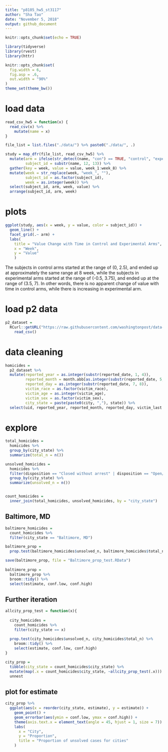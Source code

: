 ```yaml
---
title: "p8105_hw5_st3117"
author: "Sha Tao"
date: "November 5, 2018"
output: github_document
---
```


```r
knitr::opts_chunk$set(echo = TRUE)

library(tidyverse)
library(rvest)
library(httr)

knitr::opts_chunk$set(
  fig.width = 6,
  fig.asp = .6,
  out.width = "90%"
)
theme_set(theme_bw())
```


# load data
```r

read_csv_hw5 = function(x) {
  read_csv(x) %>% 
    mutate(name = x)
}

file_list = list.files("./data/") %>% paste0("./data/", .)

study = map_dfr(file_list, read_csv_hw5) %>% 
  mutate(arm = ifelse(str_detect(name, "con") == TRUE, "control", "experimental"),
         subject_id = substr(name, 12, 13)) %>% 
  gather(key = week, value = value, week_1:week_8) %>% 
  mutate(week = str_replace(week, "week_", ""),
         subject_id = as.factor(subject_id),
         week = as.integer(week)) %>% 
  select(subject_id, arm, week, value) %>% 
  arrange(subject_id, arm, week)


```

# plots
```r

ggplot(study, aes(x = week, y = value, color = subject_id)) +
  geom_line() +
  facet_grid(.~ arm) +
  labs(
    title = "Value Change with Time in Control and Experimental Arms",
    x = "Week",
    y = "Value"
    )

```

The subjects in control arms started at the range of (0, 2.5), and ended up at approximately the same range at 8 week, while the subjects in experimental arms started at the range of (-0.5, 3.75), and ended up at the range of (3.5, 7).
In other words, there is no apparent change of value with time in control arms, while there is increasing in experimental arm.

# load p2 data
```r

p2_dataset = 
  RCurl::getURL("https://raw.githubusercontent.com/washingtonpost/data-homicides/master/homicide-data.csv") %>%
    read_csv()

```

# data cleaning
```r

homicides =
  p2_dataset %>% 
  mutate(reported_year = as.integer(substr(reported_date, 1, 4)),
         reported_month = month.abb[as.integer(substr(reported_date, 5, 6))],
         reported_day = as.integer(substr(reported_date, 7, 8)),
         victim_race = as.factor(victim_race),
         victim_age = as.integer(victim_age),
         victim_sex = as.factor(victim_sex),
         city_state = paste(paste0(city, ","), state)) %>% 
  select(uid, reported_year, reported_month, reported_day, victim_last:victim_sex, city_state, lat:disposition)

```

# explore
```r

total_homicides = 
  homicides %>%
  group_by(city_state) %>% 
  summarize(total_n = n())

unsolved_homicides = 
  homicides %>% 
  filter(disposition == "Closed without arrest" | disposition == "Open/No arrest") %>% 
  group_by(city_state) %>% 
  summarize(unsolved_n = n())


count_homicides =
  inner_join(total_homicides, unsolved_homicides, by = "city_state")


```

## Baltimore, MD
```r


baltimore_homicides = 
  count_homicides %>% 
  filter(city_state == "Baltimore, MD")

baltimore_prop = 
  prop.test(baltimore_homicides$unsolved_n, baltimore_homicides$total_n)

save(baltimore_prop, file = "Baltimore_prop_test.RData")
  
baltimore_prop =
  baltimore_prop %>% 
  broom::tidy() %>% 
  select(estimate, conf.low, conf.high)


```


## Further iteration
```r

allcity_prop_test = function(x){
  
  city_homicides = 
    count_homicides %>% 
    filter(city_state == x)
  
  prop.test(city_homicides$unsolved_n, city_homicides$total_n) %>% 
    broom::tidy() %>% 
    select(estimate, conf.low, conf.high)
}

city_prop = 
  tibble(city_state = count_homicides$city_state) %>% 
  mutate(map(.x = count_homicides$city_state, ~allcity_prop_test(.x))) %>% 
  unnest

```

## plot for estimate
```r

city_prop %>% 
  ggplot(aes(x = reorder(city_state, estimate), y = estimate)) +
    geom_point() +
    geom_errorbar(aes(ymin = conf.low, ymax = conf.high)) +
    theme(axis.text.x = element_text(angle = 45, hjust = 1, size = 7)) +
    labs(
      x = "City",
      y = "Proportion",
      title = "Proportion of unsolved cases for cities"
    )
```



